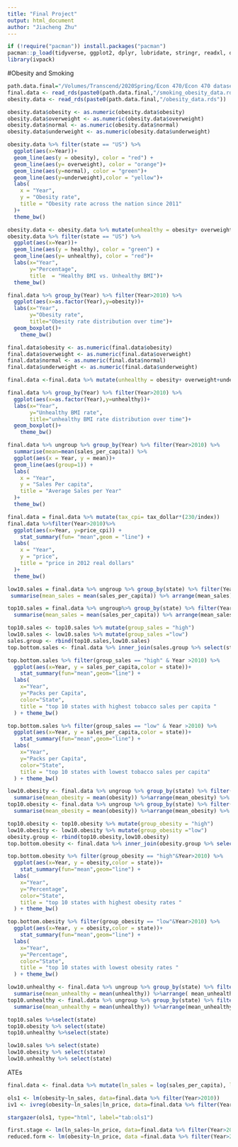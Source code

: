 ```yaml
---
title: "Final Project"
output: html_document
author: "Jiacheng Zhu"
---
```


```r
if (!require("pacman")) install.packages("pacman")
pacman::p_load(tidyverse, ggplot2, dplyr, lubridate, stringr, readxl, data.table, gdata,stargazer)
library(ivpack)
```
#Obesity and Smoking
```r
path.data.final="/Volumes/Transcend/2020Spring/Econ 470/Econ 470 dataset/Smoking and Obesity/Final"
final.data <- read_rds(paste0(path.data.final,"/smoking_obesity_data.rds"))
obesity.data <- read_rds(paste0(path.data.final,"/obesity_data.rds"))
```

```r
obesity.data$obesity <- as.numeric(obesity.data$obesity)
obesity.data$overweight <- as.numeric(obesity.data$overweight)
obesity.data$normal <- as.numeric(obesity.data$normal)
obesity.data$underweight <- as.numeric(obesity.data$underweight)
```

```r

obesity.data %>% filter(state == "US") %>%
  ggplot(aes(x=Year))+
  geom_line(aes(y = obesity), color = "red") +
  geom_line(aes(y= overweight), color = "orange")+
  geom_line(aes(y=normal), color = "green")+
  geom_line(aes(y=underweight),color = "yellow")+
  labs(
    x = "Year",
    y = "Obesity rate",
    title = "Obesity rate across the nation since 2011"
  )+
  theme_bw()

```

```r
obesity.data <- obesity.data %>% mutate(unhealthy = obesity+ overweight+underweight,healthy = normal)
obesity.data %>% filter(state == "US") %>%
  ggplot(aes(x=Year))+
  geom_line(aes(y = healthy), color = "green") +
  geom_line(aes(y= unhealthy), color = "red")+
  labs(x="Year",
       y="Percentage",
       title  = "Healthy BMI vs. Unhealthy BMI")+
  theme_bw()

```

```r

final.data %>% group_by(Year) %>% filter(Year>2010) %>%
  ggplot(aes(x=as.factor(Year),y=obesity))+
  labs(x="Year",
       y="Obesity rate",
       title="Obesity rate distribution over time")+
  geom_boxplot()+
    theme_bw()
```

```r
final.data$obesity <- as.numeric(final.data$obesity)
final.data$overweight <- as.numeric(final.data$overweight)
final.data$normal <- as.numeric(final.data$normal)
final.data$underweight <- as.numeric(final.data$underweight)
```

```r
final.data <-final.data %>% mutate(unhealthy = obesity+ overweight+underweight,healthy = normal)

final.data %>% group_by(Year) %>% filter(Year>2010) %>%
  ggplot(aes(x=as.factor(Year),y=unhealthy))+
  labs(x="Year",
       y="Unhealthy BMI rate",
       title="unhealthy BMI rate distribution over time")+
  geom_boxplot()+
    theme_bw()

```

```r
final.data %>% ungroup %>% group_by(Year) %>% filter(Year>2010) %>% 
  summarise(mean=mean(sales_per_capita)) %>%
  ggplot(aes(x = Year, y = mean))+
  geom_line(aes(group=1)) +
  labs(
    x = "Year",
    y = "Sales Per capita",
    title = "Average Sales per Year"
  )+
  theme_bw()

```

```r
final.data = final.data %>% mutate(tax_cpi= tax_dollar*(230/index))
final.data %>%filter(Year>2010)%>%
  ggplot(aes(x=Year, y=price_cpi)) +
    stat_summary(fun= "mean",geom = "line") +
  labs(
    x = "Year",
    y = "price",
    title = "price in 2012 real dollars"
  )+
  theme_bw()

```

```r
low10.sales = final.data %>% ungroup %>% group_by(state) %>% filter(Year >2010) %>% 
 summarise(mean_sales = mean(sales_per_capita)) %>% arrange(mean_sales) %>% head(10)

top10.sales = final.data %>% ungroup%>% group_by(state) %>% filter(Year>2010) %>% 
  summarise(mean_sales = mean(sales_per_capita)) %>% arrange(mean_sales) %>% tail(10)

```

```r
top10.sales <- top10.sales %>% mutate(group_sales = "high")
low10.sales <- low10.sales %>% mutate(group_sales ="low")
sales.group <- rbind(top10.sales,low10.sales)
top.bottom.sales <- final.data %>% inner_join(sales.group %>% select(state,group_sales),by="state")
```

```r
top.bottom.sales %>% filter(group_sales == "high" & Year >2010) %>% 
  ggplot(aes(x=Year, y = sales_per_capita,color = state))+
    stat_summary(fun="mean",geom="line") +
  labs(
    x="Year",
    y="Packs per Capita",
    color="State",
    title = "top 10 states with highest tobacco sales per capita "
  ) + theme_bw()
```

```r
top.bottom.sales %>% filter(group_sales == "low" & Year >2010) %>% 
  ggplot(aes(x=Year, y = sales_per_capita,color = state))+
    stat_summary(fun="mean",geom="line") +
  labs(
    x="Year",
    y="Packs per Capita",
    color="State",
    title = "top 10 states with lowest tobacco sales per capita"
  ) + theme_bw()

```



```r
low10.obesity <- final.data %>% ungroup %>% group_by(state) %>% filter(Year>2010) %>% 
  summarise(mean_obesity = mean(obesity)) %>%arrange(mean_obesity) %>% head(10)
top10.obesity <- final.data %>% ungroup %>% group_by(state) %>% filter(Year>2010) %>%
  summarise(mean_obesity = mean(obesity)) %>%arrange(mean_obesity) %>% tail(10)

```

```r
top10.obesity <- top10.obesity %>% mutate(group_obesity = "high")
low10.obesity <- low10.obesity %>% mutate(group_obesity ="low")
obesity.group <- rbind(top10.obesity,low10.obesity)
top.bottom.obesity <- final.data %>% inner_join(obesity.group %>% select(state,group_obesity),by="state")

```

```r
top.bottom.obesity %>% filter(group_obesity == "high"&Year>2010) %>% 
  ggplot(aes(x=Year, y = obesity,color = state))+
    stat_summary(fun="mean",geom="line") +
  labs(
    x="Year",
    y="Percentage",
    color="State",
    title = "top 10 states with highest obesity rates "
  ) + theme_bw()

```

```r
top.bottom.obesity %>% filter(group_obesity == "low"&Year>2010) %>% 
  ggplot(aes(x=Year, y = obesity,color = state))+
    stat_summary(fun="mean",geom="line") +
  labs(
    x="Year",
    y="Percentage",
    color="State",
    title = "top 10 states with lowest obesity rates "
  ) + theme_bw()

```

```r
low10.unhealthy <- final.data %>% ungroup %>% group_by(state) %>% filter(Year>2010) %>% 
  summarise(mean_unhealthy = mean(unhealthy)) %>%arrange( mean_unhealthy) %>% head(10)
top10.unhealthy <- final.data %>% ungroup %>% group_by(state) %>% filter(Year>2010) %>%
  summarise(mean_unhealthy = mean(unhealthy)) %>%arrange(mean_unhealthy) %>% tail(10)
```

```r
top10.sales %>%select(state)
top10.obesity %>% select(state)
top10.unhealthy %>%select(state)
```

```r
low10.sales %>% select(state)
low10.obesity %>% select(state)
low10.unhealthy %>% select(state)
```

ATEs
```r
final.data <- final.data %>% mutate(ln_sales = log(sales_per_capita), ln_price = log(price_cpi))

ols1 <- lm(obesity~ln_sales, data=final.data %>% filter(Year>2010))
iv1 <- ivreg(obesity~ln_sales|ln_price, data=final.data %>% filter(Year>2010))

```

```r
stargazer(ols1, type="html", label="tab:ols1")
```

```r
first.stage <- lm(ln_sales~ln_price, data=final.data %>% filter(Year>2010))
reduced.form <- lm(obesity~ln_price, data =final.data %>% filter(Year>2010))
```

